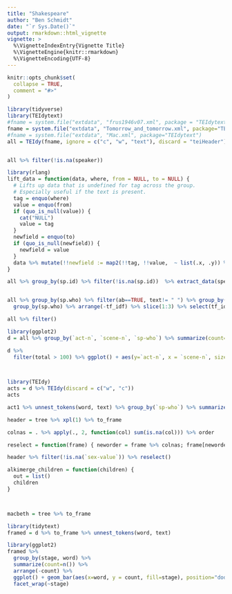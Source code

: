 ```yaml
---
title: "Shakespeare"
author: "Ben Schmidt"
date: "`r Sys.Date()`"
output: rmarkdown::html_vignette
vignette: >
  %\VignetteIndexEntry{Vignette Title}
  %\VignetteEngine{knitr::rmarkdown}
  %\VignetteEncoding{UTF-8}
---
```


```r
knitr::opts_chunk$set(
  collapse = TRUE,
  comment = "#>"
)
```


```r
library(tidyverse)
library(TEIdytext)
#fname = system.file("extdata", "frus1946v07.xml", package = "TEIdytext")
fname = system.file("extdata", "Tomorrow_and_tomorrow.xml", package="TEIdytext")
#fname = system.file("extdata", "Mac.xml", package="TEIdytext")
all = TEIdy(fname, ignore = c("c", "w", "text"), discard = "teiHeader")


all %>% filter(!is.na(speaker))

library(rlang)
lift_data = function(data, where, from = NULL, to = NULL) {
  # Lifts up data that is undefined for tag across the group.
  # Especially useful if the text is present.
  tag = enquo(where)
  value = enquo(from)
  if (quo_is_null(value)) {
    cat("NULL")
    value = tag
  }
  newfield = enquo(to)
  if (quo_is_null(newfield)) {
    newfield = value 
  }
  data %>% mutate(!!newfield := map2(!!tag, !!value,  ~ list(.x, .y)) %>% discard(~is.na(.[[1]])) %>% map(pluck,2) %>% compact %>% paste(collapse = "--"))
}

all %>% group_by(sp.id) %>% filter(!is.na(sp.id))  %>% extract_data(speaker, text, speaker) %>% select(sp.who, speaker, text) %>% ungroup %>% group_by(sp.who, speaker) %>% summarize(count=n()) 


all %>% group_by(sp.who) %>% filter(ab==TRUE, text!= " ") %>% group_by(sp.who, text) %>% summarize(count=n()) %>% filter(sum(count) > 250) %>% tidytext::bind_tf_idf(text, sp.who, count) %>%
  group_by(sp.who) %>% arrange(-tf_idf) %>% slice(1:3) %>% select(tf_idf, sp.who, text, count) %>% arrange(-tf_idf)


```

```r
all %>% filter()

library(ggplot2)
d = all %>% group_by(`act-n`, `scene-n`, `sp-who`) %>% summarize(count=n()) %>% group_by(`sp-who`) %>% mutate(total = sum(count)) 

d %>%
  filter(total > 100) %>% ggplot() + aes(y=`act-n`, x = `scene-n`, size = count) + geom_point(data = d %>% group_by(`act-n`, `scene-n`) %>% summarize(count = sum(count)), alpha = 0.2) + geom_point() + facet_wrap(~`sp-who`) + scale_size_continuous(trans='sqrt')
  


library(TEIdy)
acts = d %>% TEIdy(discard = c("w", "c"))
acts
```


```r
act1 %>% unnest_tokens(word, text) %>% group_by(`sp-who`) %>% summarize(count=n())

header = tree %>% xpl(1) %>% to_frame

colnas = . %>% apply(., 2, function(col) sum(is.na(col))) %>% order

reselect = function(frame) { neworder = frame %>% colnas; frame[neworder] }

header %>% filter(!is.na(`sex-value`)) %>% reselect()

alkimerge_children = function(children) {
  out = list()
  children
}



macbeth = tree %>% to_frame

library(tidytext)
framed = d %>% to_frame %>% unnest_tokens(word, text)

library(ggplot2)
framed %>%
  group_by(stage, word) %>%
  summarize(count=n()) %>%
  arrange(-count) %>%
  ggplot() + geom_bar(aes(x=word, y = count, fill=stage), position="dodge", stat="identity") + coord_flip() +
  facet_wrap(~stage)


```
